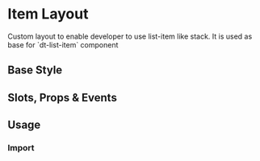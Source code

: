 
<Meta of={DtItemLayoutStories}/>

# Item Layout

<Subtitle>
  Custom layout to enable developer to use list-item like stack.
  It is used as base for `dt-list-item` component
</Subtitle>

## Base Style

<Canvas of={DtItemLayoutStories.Default} />

## Slots, Props & Events

<Controls />

## Usage

### Import

```jsx
import { DtItemLayout } from '@dialpad/dialtone-vue';
```
